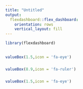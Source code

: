 ```yaml
---
title: "Untitled"
output: 
  flexdashboard::flex_dashboard:
    orientation: rows
    vertical_layout: fill
---
```


```r
library(flexdashboard)
```

##

###

```r
valueBox(1.5,icon = 'fa-eye')
```


###

```r
valueBox(8.9,icon = 'fa-ruler')
```


###

```r
valueBox(1.5,icon = 'fa-eye')
```

##

###

###

##

###
